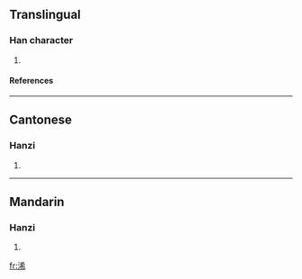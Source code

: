==Translingual==
===Han character===
{{Han char|rn=85|rad=水|as=07|sn=10|four=3412<sub>7</sub>|canj=水大大月 (EKKB), X水大大月 (XEKKB)}}
# {{defn|Han|sort=水07}}
====References====
{{Han ref|kx=0624.020|dkj=17466|hdz=31629.010|uh=6D60|ud=28000|bh=D257|bd=53847}}

----
==Cantonese==
===Hanzi===
{{yue-hanzi|jyut=|y=hei1}}
# {{defn|Cantonese}}

----
==Mandarin==
===Hanzi===
{{cmn-hanzi|pin=[[guǎn]] ([[guan3]]), [[huàn]] ([[huan4]]), [[xī]] ([[xi1]])|wg=kuan<sup>3</sup>, huan<sup>4</sup>, hsi<sup>1</sup>}}
# {{defn|Mandarin}}

[[fr:浠]]